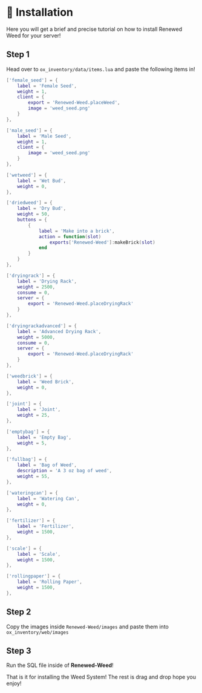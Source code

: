 # 📓 Installation

Here you will get a brief and precise tutorial on how to install Renewed Weed for your server!

## Step 1
Head over to `ox_inventory/data/items.lua` and paste the following items in!

```lua copy filename="ox_inventory/data/items.lua"
['female_seed'] = {
	label = 'Female Seed',
	weight = 1,
	client = {
		export = 'Renewed-Weed.placeWeed',
		image = 'weed_seed.png'
	}
},

['male_seed'] = {
	label = 'Male Seed',
	weight = 1,
	client = {
		image = 'weed_seed.png'
	}
},

['wetweed'] = {
	label = 'Wet Bud',
	weight = 0,
},

['driedweed'] = {
	label = 'Dry Bud',
	weight = 50,
	buttons = {
		{
			label = 'Make into a brick',
			action = function(slot)
				exports['Renewed-Weed']:makeBrick(slot)
			end
		}
	}
},

['dryingrack'] = {
	label = 'Drying Rack',
	weight = 2500,
	consume = 0,
	server = {
		export = 'Renewed-Weed.placeDryingRack'
	}
},

['dryingrackadvanced'] = {
	label = 'Advanced Drying Rack',
	weight = 5000,
	consume = 0,
	server = {
		export = 'Renewed-Weed.placeDryingRack'
	}
},

['weedbrick'] = {
	label = 'Weed Brick',
	weight = 0,
},

['joint'] = {
	label = 'Joint',
	weight = 25,
},

['emptybag'] = {
	label = 'Empty Bag',
	weight = 5,
},

['fullbag'] = {
	label = 'Bag of Weed',
	description = 'A 3 oz bag of weed',
	weight = 55,
},

['wateringcan'] = {
	label = 'Watering Can',
	weight = 0,
},

['fertilizer'] = {
	label = 'Fertilizer',
	weight = 1500,
},

['scale'] = {
	label = 'Scale',
	weight = 1500,
},

['rollingpaper'] = {
	label = 'Rolling Paper',
	weight = 1500,
},
```

## Step 2

Copy the images inside `Renewed-Weed/images` and paste them into `ox_inventory/web/images`

## Step 3

Run the SQL file inside of **Renewed-Weed**!

That is it for installing the Weed System! The rest is drag and drop hope you enjoy!
